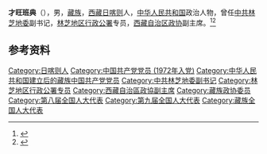 '''才旺班典'''（{{bd|1944年|}}），男，[[藏族|藏族]]，[[西藏|西藏]][[日喀则|日喀则]]人，[[中华人民共和国|中华人民共和国]]政治人物，曾任[[中共林芝地委|中共林芝地委]]副书记，[[林芝地区行政公署|林芝地区行政公署]]专员，[[西藏自治区政协|西藏自治区政协]]副主席。<ref>{{Cite book|title=中华人民共和国职官志|author=何虎生, 李耀东, 向常福主编|publisher=中国社会出版社|year=2003|isbn=9787800883934|location=北京|pages=}}</ref><ref>{{Cite web|title=当代人物|url=http://www.linzhi.gov.cn/linzhi/zmlz/201812/f460105e93024e4085baecfd2ced1ae4.shtml|accessdate=2020-09-11|work=林芝市人民政府}}</ref>

== 参考资料 ==
{{reflist}}

{{中华人民共和国官员小作品}}
{{Authority control}}
{{DEFAULTSORT:}}
[[Category:日喀则人|Category:日喀则人]]
[[Category:中国共产党党员_(1972年入党)|Category:中国共产党党员 (1972年入党)]]
[[Category:中华人民共和国建立后的藏族中国共产党党员|Category:中华人民共和国建立后的藏族中国共产党党员]]
[[Category:中共林芝地委副书记|Category:中共林芝地委副书记]]
[[Category:林芝地区行政公署专员|Category:林芝地区行政公署专员]]
[[Category:西藏自治區政協副主席|Category:西藏自治區政協副主席]]
[[Category:藏族政协委员|Category:藏族政协委员]]
[[Category:第八届全国人大代表|Category:第八届全国人大代表]]
[[Category:第九届全国人大代表|Category:第九届全国人大代表]]
[[Category:藏族全国人大代表|Category:藏族全国人大代表]]